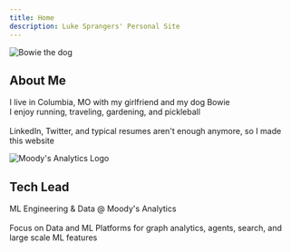 ```yaml
---
title: Home
description: Luke Sprangers' Personal Site
---
```



<div className={styles.profileSection}>
  <div className={styles.profileBubble}>
    <img src="/img/bowie.jpg" alt="Bowie the dog" className={styles.profileImg} />
    <h2>About Me</h2>
    <p>
      I live in Columbia, MO with my girlfriend and my dog Bowie<br/>
      I enjoy running, traveling, gardening, and pickleball<br/><br/>
      LinkedIn, Twitter, and typical resumes aren't enough anymore, so I made this website
    </p>
  </div>
  <div className={styles.profileBubble}>
    <img src="/img/ma_logo.png" alt="Moody's Analytics Logo" className={styles.profileLogoImg} />
    <h2>Tech Lead </h2>
    <p>
      ML Engineering & Data @ Moody's Analytics<br/><br/>
      Focus on Data and ML Platforms for graph analytics, agents, search, and large scale ML features
    </p>
  </div>
</div>

